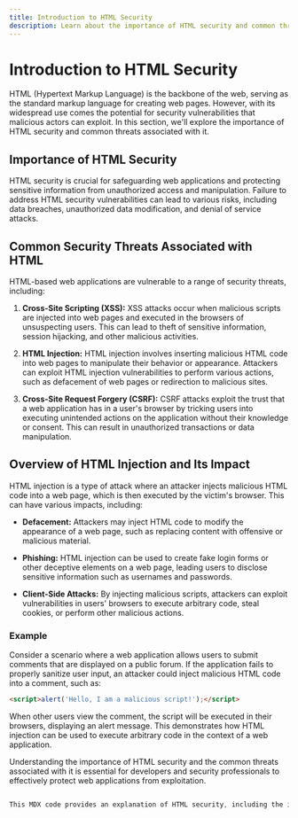 ```yaml
---
title: Introduction to HTML Security
description: Learn about the importance of HTML security and common threats associated with it.
---
```


# Introduction to HTML Security

HTML (Hypertext Markup Language) is the backbone of the web, serving as the standard markup language for creating web pages. However, with its widespread use comes the potential for security vulnerabilities that malicious actors can exploit. In this section, we'll explore the importance of HTML security and common threats associated with it.

## Importance of HTML Security

HTML security is crucial for safeguarding web applications and protecting sensitive information from unauthorized access and manipulation. Failure to address HTML security vulnerabilities can lead to various risks, including data breaches, unauthorized data modification, and denial of service attacks.

## Common Security Threats Associated with HTML

HTML-based web applications are vulnerable to a range of security threats, including:

1. **Cross-Site Scripting (XSS):** XSS attacks occur when malicious scripts are injected into web pages and executed in the browsers of unsuspecting users. This can lead to theft of sensitive information, session hijacking, and other malicious activities.

2. **HTML Injection:** HTML injection involves inserting malicious HTML code into web pages to manipulate their behavior or appearance. Attackers can exploit HTML injection vulnerabilities to perform various actions, such as defacement of web pages or redirection to malicious sites.

3. **Cross-Site Request Forgery (CSRF):** CSRF attacks exploit the trust that a web application has in a user's browser by tricking users into executing unintended actions on the application without their knowledge or consent. This can result in unauthorized transactions or data manipulation.

## Overview of HTML Injection and Its Impact

HTML injection is a type of attack where an attacker injects malicious HTML code into a web page, which is then executed by the victim's browser. This can have various impacts, including:

- **Defacement:** Attackers may inject HTML code to modify the appearance of a web page, such as replacing content with offensive or malicious material.

- **Phishing:** HTML injection can be used to create fake login forms or other deceptive elements on a web page, leading users to disclose sensitive information such as usernames and passwords.

- **Client-Side Attacks:** By injecting malicious scripts, attackers can exploit vulnerabilities in users' browsers to execute arbitrary code, steal cookies, or perform other malicious actions.

### Example

Consider a scenario where a web application allows users to submit comments that are displayed on a public forum. If the application fails to properly sanitize user input, an attacker could inject malicious HTML code into a comment, such as:

```html
<script>alert('Hello, I am a malicious script!');</script>
```
When other users view the comment, the script will be executed in their browsers, displaying an alert message. This demonstrates how HTML injection can be used to execute arbitrary code in the context of a web application.

Understanding the importance of HTML security and the common threats associated with it is essential for developers and security professionals to effectively protect web applications from exploitation.

```css

This MDX code provides an explanation of HTML security, including the importance of securing HTML-based web applications and common threats such as XSS, HTML injection, and CSRF. An example of HTML injection is also provided to illustrate how attackers can exploit vulnerabilities in web applications.
```
